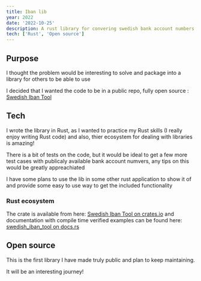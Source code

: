 ```yaml
---
title: Iban lib
year: 2022
date: '2022-10-25'
description: A rust library for convering swedish bank account numbers to Iban
tech: ['Rust', 'Open source']
---
```

## Purpose
I thought the problem would be interesting to solve and package into a library for others to be able to use

I decided that I wanted the code to be in a public repo, fully open source : [Swedish Iban Tool](https://github.com/lukashermansson/swedish_iban_tool)

## Tech
I wrote the library in Rust, as I wanted to practice my Rust skills (I really enjoy writing Rust code) and also, thier ecosystem for dealing with libraries is amazing!

There is a bit of tests on the code, but it would be ideal to get a few more test cases with publicaly available bank account numvers, any tips on this would be greatly appreachiated

I have some plans to use the lib in some other rust application to show it of and provide some easy to use way to get the included functionality

### Rust ecosystem
The crate is available from here: [Swedish Iban Tool on crates.io](https://crates.io/crates/swedish_iban_tool) and documentation with compile time verified examples can be found here: [swedish_iban_tool on docs.rs](https://docs.rs/swedish_iban_tool/0.0.1/swedish_iban_tool/)

## Open source
This is the first library I have made truly public and plan to keep maintaining.

It will be an interesting journey!
